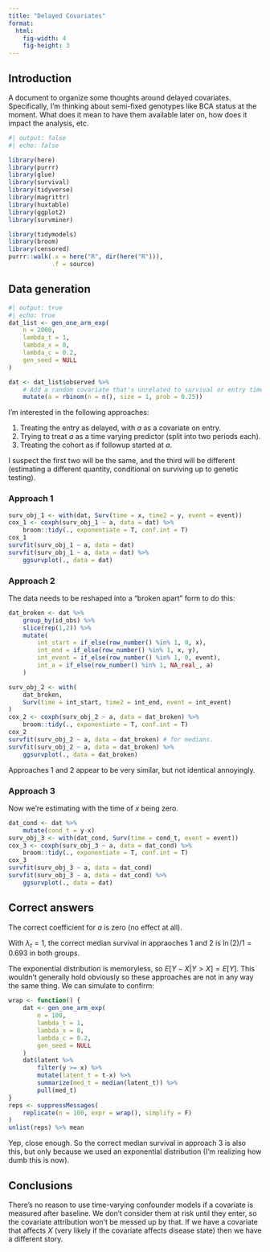 ```yaml
---
title: "Delayed Covariates"
format: 
  html: 
    fig-width: 4
    fig-height: 3
---
```


## Introduction

A document to organize some thoughts around delayed covariates.  Specifically, I'm thinking about semi-fixed genotypes like BCA status at the moment.  What does it mean to have them available later on, how does it impact the analysis, etc.


```r
#| output: false 
#| echo: false 

library(here)
library(purrr)
library(glue)
library(survival)
library(tidyverse)
library(magrittr)
library(huxtable)
library(ggplot2)
library(survminer)

library(tidymodels)
library(broom)
library(censored)
purrr::walk(.x = here("R", dir(here("R"))),
            .f = source)

```

## Data generation

```r
#| output: true
#| echo: true
dat_list <- gen_one_arm_exp(
    n = 2000,
    lambda_t = 1,
    lambda_x = 8,
    lambda_c = 0.2,
    gen_seed = NULL
)

dat <- dat_list$observed %>%
    # Add a random covariate that's unrelated to survival or entry times.
    mutate(a = rbinom(n = n(), size = 1, prob = 0.25))
```

I'm interested in the following approaches:

1. Treating the entry as delayed, with $a$ as a covariate on entry.
1. Trying to treat $a$ as a time varying predictor (split into two periods each).
1. Treating the cohort as if followup started at $a$.

I suspect the first two will be the same, and the third will be different (estimating a different quantity, conditional on surviving up to genetic testing).

### Approach 1

```r
surv_obj_1 <- with(dat, Surv(time = x, time2 = y, event = event))
cox_1 <- coxph(surv_obj_1 ~ a, data = dat) %>% 
    broom::tidy(., exponentiate = T, conf.int = T)
cox_1
survfit(surv_obj_1 ~ a, data = dat)
survfit(surv_obj_1 ~ a, data = dat) %>%
    ggsurvplot(., data = dat)
```

### Approach 2

The data needs to be reshaped into a "broken apart" form to do this:

```r
dat_broken <- dat %>%
    group_by(id_obs) %>%
    slice(rep(1,2)) %>%
    mutate(
        int_start = if_else(row_number() %in% 1, 0, x),
        int_end = if_else(row_number() %in% 1, x, y),
        int_event = if_else(row_number() %in% 1, 0, event),
        int_a = if_else(row_number() %in% 1, NA_real_, a)
    )

surv_obj_2 <- with(
    dat_broken,
    Surv(time = int_start, time2 = int_end, event = int_event)
)
cox_2 <- coxph(surv_obj_2 ~ a, data = dat_broken) %>% 
    broom::tidy(., exponentiate = T, conf.int = T)
cox_2
survfit(surv_obj_2 ~ a, data = dat_broken) # for medians.
survfit(surv_obj_2 ~ a, data = dat_broken) %>%
    ggsurvplot(., data = dat_broken)
```

Approaches 1 and 2 appear to be very similar, but not identical annoyingly.

### Approach 3

Now we're estimating with the time of $x$ being zero.

```r
dat_cond <- dat %>%
    mutate(cond_t = y-x)
surv_obj_3 <- with(dat_cond, Surv(time = cond_t, event = event))
cox_3 <- coxph(surv_obj_3 ~ a, data = dat_cond) %>% 
    broom::tidy(., exponentiate = T, conf.int = T)
cox_3
survfit(surv_obj_3 ~ a, data = dat_cond)
survfit(surv_obj_3 ~ a, data = dat_cond) %>%
    ggsurvplot(., data = dat)
```

## Correct answers

The correct coefficient for $a$ is zero (no effect at all).

With $\lambda_t = 1$, the correct median survival in appraoches 1 and 2 is $\ln(2)/1 = 0.693$ in both groups.  

The exponential distribution is memoryless, so $E[Y-X|Y>X] = E[Y]$.  This wouldn't generally hold obviously so these approaches are not in any way the same thing.  We can simulate to confirm:

```r
wrap <- function() {
    dat <- gen_one_arm_exp(
        n = 100,
        lambda_t = 1,
        lambda_x = 8,
        lambda_c = 0.2,
        gen_seed = NULL
    ) 
    dat$latent %>%
        filter(y >= x) %>%
        mutate(latent_t = t-x) %>%
        summarize(med_t = median(latent_t)) %>%
        pull(med_t)
}
reps <- suppressMessages(
    replicate(n = 100, expr = wrap(), simplify = F)
)
unlist(reps) %>% mean

```

Yep, close enough.  So the correct median survival in approach 3 is also this, but only because we used an exponential distribution (I'm realizing how dumb this is now).

## Conclusions

There's no reason to use time-varying confounder models if a covariate is measured after baseline.  We don't consider them at risk until they enter, so the covariate attribution won't be messed up by that.  If we have a covariate that affects $X$ (very likely if the covariate affects disease state) then we have a different story.






